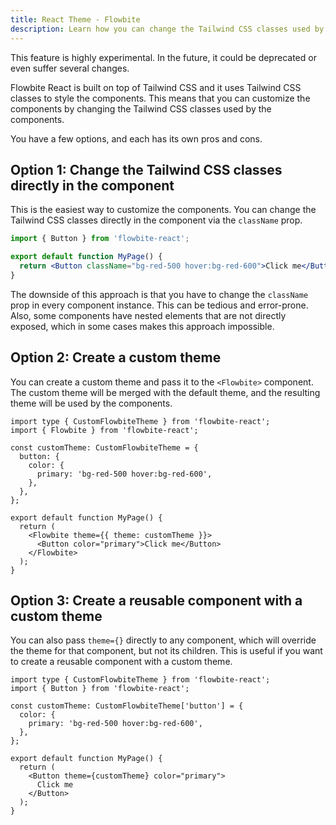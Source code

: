 ```yaml
---
title: React Theme - Flowbite
description: Learn how you can change the Tailwind CSS classes used by the components in Flowbite React
---
```



<Alert color="warning" icon={HiInformationCircle} className="mb-6">
  This feature is highly experimental. In the future, it could be deprecated or even suffer several changes.
</Alert>

Flowbite React is built on top of Tailwind CSS and it uses Tailwind CSS classes to style the components. This means that you can customize the components by changing the Tailwind CSS classes used by the components.

You have a few options, and each has its own pros and cons.

## Option 1: Change the Tailwind CSS classes directly in the component

This is the easiest way to customize the components. You can change the Tailwind CSS classes directly in the component via the `className` prop.

```jsx
import { Button } from 'flowbite-react';

export default function MyPage() {
  return <Button className="bg-red-500 hover:bg-red-600">Click me</Button>;
}
```

The downside of this approach is that you have to change the `className` prop in every component instance. This can be tedious and error-prone. Also, some components have nested elements that are not directly exposed, which in some cases makes this approach impossible.

## Option 2: Create a custom theme

You can create a custom theme and pass it to the `<Flowbite>` component. The custom theme will be merged with the default theme, and the resulting theme will be used by the components.

```tsx
import type { CustomFlowbiteTheme } from 'flowbite-react';
import { Flowbite } from 'flowbite-react';

const customTheme: CustomFlowbiteTheme = {
  button: {
    color: {
      primary: 'bg-red-500 hover:bg-red-600',
    },
  },
};

export default function MyPage() {
  return (
    <Flowbite theme={{ theme: customTheme }}>
      <Button color="primary">Click me</Button>
    </Flowbite>
  );
}
```

## Option 3: Create a reusable component with a custom theme

You can also pass `theme={}` directly to any component, which will override the theme for that component, but not its children. This is useful if you want to create a reusable component with a custom theme.

```tsx
import type { CustomFlowbiteTheme } from 'flowbite-react';
import { Button } from 'flowbite-react';

const customTheme: CustomFlowbiteTheme['button'] = {
  color: {
    primary: 'bg-red-500 hover:bg-red-600',
  },
};

export default function MyPage() {
  return (
    <Button theme={customTheme} color="primary">
      Click me
    </Button>
  );
}
```
